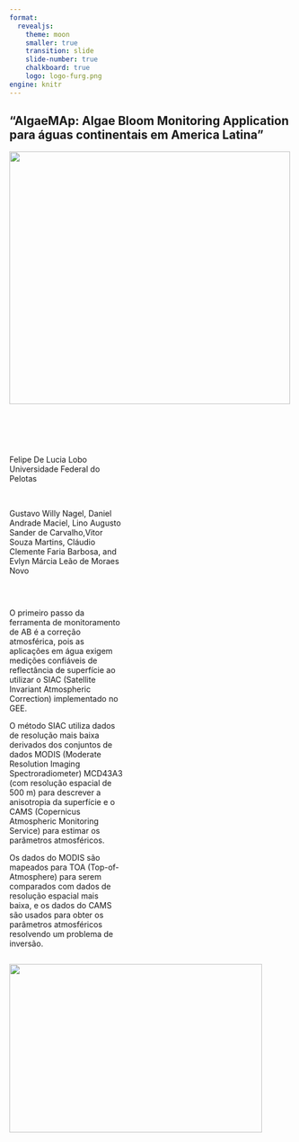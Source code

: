 ```yaml
---
format: 
  revealjs: 
    theme: moon
    smaller: true
    transition: slide
    slide-number: true
    chalkboard: true
    logo: logo-furg.png
engine: knitr
---
```


## "AlgaeMAp: Algae Bloom Monitoring Application para águas continentais em America Latina" 


![](spalgae.png){.absolute top=210 right=0 width="500" height="450"}

::: {.column width="40%"}

<br>  

<br>  

Felipe De Lucia Lobo
Universidade Federal do Pelotas

<br>

Gustavo Willy Nagel, Daniel Andrade Maciel, Lino Augusto Sander de Carvalho,Vitor Souza Martins, Cláudio Clemente Faria Barbosa, and Evlyn Márcia Leão de Moraes Novo


:::

## 

::: {.column width="40%"}

O primeiro passo da ferramenta de monitoramento de AB é a correção atmosférica, pois as aplicações em água exigem medições confiáveis de reflectância de superfície ao utilizar o SIAC (Satellite Invariant Atmospheric Correction) implementado no GEE. 

O método SIAC utiliza dados de resolução mais baixa derivados dos conjuntos de dados MODIS (Moderate Resolution Imaging Spectroradiometer) MCD43A3 (com resolução espacial de 500 m) para descrever a anisotropia da superfície e o CAMS (Copernicus Atmospheric Monitoring Service) para estimar os parâmetros atmosféricos. 

Os dados do MODIS são mapeados para TOA (Top-of-Atmosphere) para serem comparados com dados de resolução espacial mais baixa, e os dados do CAMS são usados para obter os parâmetros atmosféricos resolvendo um problema de inversão.
:::

::: {.fragment}
![](f2.png){.fragment width="450" height="300"}
:::
